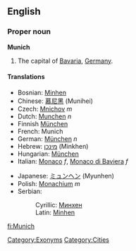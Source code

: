 ==English==
{{wikipedia}}
===Proper noun===
'''Munich'''

#The capital of [[Bavaria]], [[Germany]].

====Translations====
{{top}}
*Bosnian: [[Minhen]] {{m}}
*Chinese: [[慕尼黑]] (Munihei)
*Czech: [[Mnichov]] ''m''
*Dutch: [[Munchen]] ''n''
*Finnish [[München]]
*French: Munich
*German: [[München#German|München]] ''n''
*Hebrew: [[מינכן]] (Minkhen)
*Hungarian: [[München#Hungarian|München]]
*Italian: [[Monaco#Italian|Monaco]] ''f'', [[Monaco di Baviera]] ''f''
{{mid}}
*Japanese: [[ミュンヘン]] (Myunhen)
*Polish: [[Monachium]] ''m''
*Serbian:
*:Cyrillic: [[Минхен]] {{m}}
*:Latin: [[Minhen]] {{m}}
{{bottom}}

[[Category:Exonyms]]
[[Category:Cities]]

[[fi:Munich]]